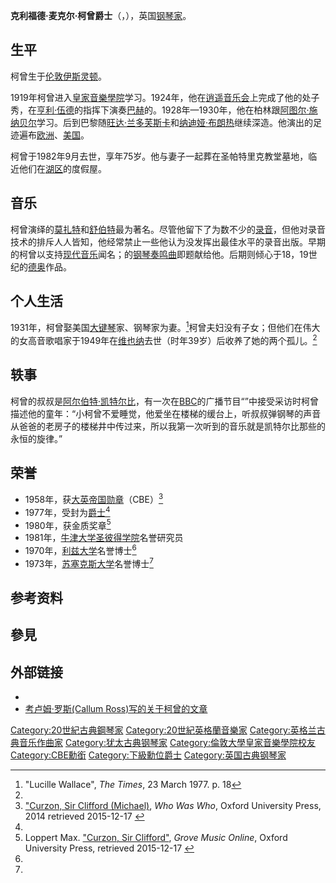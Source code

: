 {{Expand language|en|time=2021-12-13}}
{{Infobox musical artist
| name            = 克利福德·柯曾<br>Clifford Curzon
| real_name       = 
| native_name     =
| native_name_lang=
| Background      = non_vocal_instrumentalist
| image           = Clifford-Curzon.jpg
| image_size      =
| caption         = 1960年的克利福德·柯曾
| nationality     = {{UK}}
| birth_date      = {{birth date|1907|5|18}}
| birth_place     = {{UK}}[[伦敦|伦敦]]
| death_date      = {{death date and age|1982|9|1|1907|5|18}}
| death_place     = {{UK}}[[伦敦|伦敦]]
| death_cause     = 
| resting_place   = 
| alma_mater      = [[皇家音樂學院_(倫敦大學)|皇家音樂學院]]
| Instrument      = [[钢琴|钢琴]]
| Genre           = [[古典音乐|古典音乐]]
| Occupation      = [[钢琴家|钢琴家]]
| Years_active    = 
| Label           = 
| related_group   = 
| spouse          = {{marriage|{{Link-en|露西尔·华莱士|Lucille Wallace}}|1931|1977|end=w}}
| children        = 
| signature       = 
| URL             = 
}}

'''克利福德·麦克尔·柯曾爵士'''{{CBE}}（{{lang-en|'''Sir Clifford Michael Curzon'''}}，{{bd|1907年|5月18日|1982年|9月1日|catIdx=K}}），英国[[钢琴家|钢琴家]]。

== 生平 ==
柯曾生于[[伦敦|伦敦]][[伊斯靈頓|伊斯灵顿]]。

1919年柯曾进入[[皇家音樂學院_(倫敦大學)|皇家音樂學院]]学习。1924年，他在[[逍遥音乐会|逍遥音乐会]]上完成了他的处子秀，在[[亨利·伍德|亨利·伍德]]的指挥下演奏[[巴赫|巴赫]]的{{Link-en|三重协奏曲|Keyboard_concertos_by_Johann_Sebastian_Bach#Concerto_in_D_minor.2C_BWV_1063}}。1928年—1930年，他在柏林跟[[阿图尔·施纳贝尔|阿图尔·施纳贝尔]]学习。后到巴黎随[[旺达·兰多芙斯卡|旺达·兰多芙斯卡]]和[[纳迪娅·布朗热|纳迪娅·布朗热]]继续深造。他演出的足迹遍布[[欧洲|欧洲]]、[[美国|美国]]。

柯曾于1982年9月去世，享年75岁。他与妻子一起葬在{{Link-en|帕特代尔|Patterdale}}圣帕特里克教堂墓地，临近他们在[[湖区|湖区]]的度假屋。

== 音乐 ==
柯曾演绎的[[莫扎特|莫扎特]]和[[舒伯特|舒伯特]]最为著名。尽管他留下了为数不少的[[录音|录音]]，但他对录音技术的排斥人人皆知，他经常禁止一些他认为没发挥出最佳水平的录音出版。早期的柯曾以支持[[现代音乐|现代音乐]]闻名；{{Link-en|莱诺克斯·伯克利|Lennox Berkeley}}的[[钢琴奏鸣曲|钢琴奏鸣曲]]即题献给他。后期则倾心于18，19世纪的[[德奥|德奥]]作品。

== 个人生活 ==
1931年，柯曾娶美国[[大键琴|大键琴]]家、钢琴家{{Link-en|露西尔·华莱士|Lucille Wallace}}为妻。<ref name="lw">"Lucille Wallace", ''The Times'', 23 March 1977. p. 18</ref>柯曾夫妇没有子女；但他们在伟大的女高音歌唱家{{Link-en|玛丽亚·切伯塔利|Maria Cebotari}}于1949年在[[维也纳|维也纳]]去世（时年39岁）后收养了她的两个孤儿。<ref name="lw" />

== 轶事 ==
柯曾的叔叔是[[阿尔伯特·凯特尔比|阿尔伯特·凯特尔比]]，有一次在[[BBC|BBC]]的广播节目“{{Link-en|荒岛唱片|Desert Island Discs}}”中接受采访时柯曾描述他的童年：“小柯曾不爱睡觉，他爱坐在楼梯的缓台上，听叔叔弹钢琴的声音从爸爸的老房子的楼梯井中传过来，所以我第一次听到的音乐就是凯特尔比那些的永恒的旋律。”

== 荣誉 ==

* 1958年，获[[大英帝國勳章|大英帝国勋章]]（CBE）<ref name="who">[http://www.ukwhoswho.com/view/article/oupww/whowaswho/U163371 "Curzon, Sir Clifford (Michael)], ''Who Was Who'', Oxford University Press, 2014 retrieved  2015-12-17 {{subscription}}</ref>
* 1977年，受封为[[爵士|爵士]]<ref name="who" />
* 1980年，获{{Link-en|皇家爱乐协会|Royal Philharmonic Society}}金质奖章<ref name="grove">Loppert Max. [http://www.oxfordmusiconline.com/subscriber/article/grove/music/06975 "Curzon, Sir Clifford"],  ''Grove Music Online'', Oxford University Press, retrieved 2015-12-17 {{subscription}}</ref>
* 1981年，[[牛津大學聖彼得學院|牛津大学圣彼得学院]]名誉研究员
* 1970年，[[利兹大学|利兹大学]]名誉博士<ref name="who" />
* 1973年，[[萨塞克斯大学|苏塞克斯大学]]名誉博士<ref name="who" />
{{Empty section|time=2021-12-13}}

== 参考资料 ==
{{Reflist}}

== 參見 ==
{{portal|古典音樂}}

==外部链接==
* {{Discogs artist|907454}}
* [http://www.classicrecordcollector.com/Article3.asp 考卢姆·罗斯(Callum Ross)写的关于柯曾的文章]{{Wayback|url=http://www.classicrecordcollector.com/Article3.asp |date=20060826003810 }}

{{Authority control}}
{{DEFAULTSORT:Curzon, Clifford}}
[[Category:20世紀古典鋼琴家|Category:20世紀古典鋼琴家]]
[[Category:20世紀英格蘭音樂家|Category:20世紀英格蘭音樂家]]
[[Category:英格兰古典音乐作曲家|Category:英格兰古典音乐作曲家]]
[[Category:犹太古典钢琴家|Category:犹太古典钢琴家]]
[[Category:倫敦大學皇家音樂學院校友|Category:倫敦大學皇家音樂學院校友]]
[[Category:CBE勳銜|Category:CBE勳銜]]
[[Category:下級勳位爵士|Category:下級勳位爵士]]
[[Category:英国古典钢琴家|Category:英国古典钢琴家]]